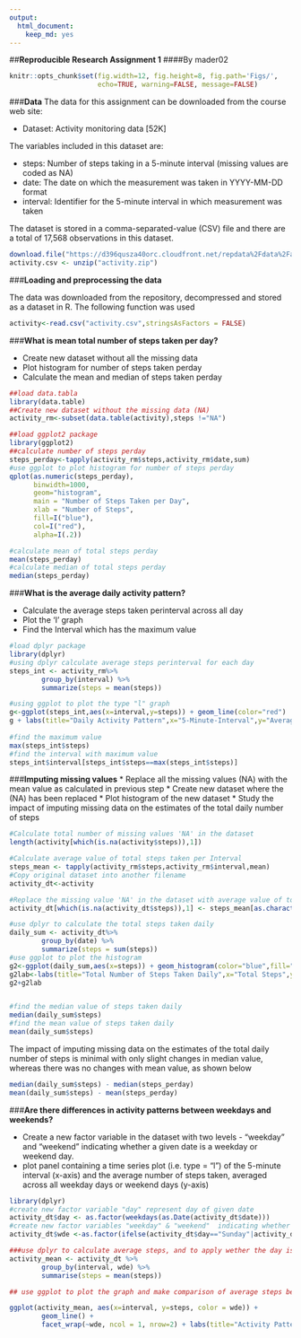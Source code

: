 ```yaml
---
output: 
  html_document: 
    keep_md: yes
---
```

##**Reproducible Research Assignment 1**
####By mader02
```r
knitr::opts_chunk$set(fig.width=12, fig.height=8, fig.path='Figs/',
                      echo=TRUE, warning=FALSE, message=FALSE)
```
###**Data**
The data for this assignment can be downloaded from the course web site:

* Dataset: Activity monitoring data [52K]

The variables included in this dataset are:

* steps: Number of steps taking in a 5-minute interval (missing values are coded as NA)
* date: The date on which the measurement was taken in YYYY-MM-DD format
* interval: Identifier for the 5-minute interval in which measurement was taken

The dataset is stored in a comma-separated-value (CSV) file and there are a total of 17,568 observations in this dataset.
```r
download.file("https://d396qusza40orc.cloudfront.net/repdata%2Fdata%2Factivity.zip",destfile = "activity.zip",method="curl")
activity.csv <- unzip("activity.zip")
```

###**Loading and preprocessing the data**

The data was downloaded from the repository, decompressed and stored as a dataset in R. The following function was used


```r
activity<-read.csv("activity.csv",stringsAsFactors = FALSE)
```
###**What is mean total number of steps taken per day?**

* Create new dataset without all the missing data
* Plot histogram for number of steps taken perday
* Calculate the mean and median of steps taken perday

```r
##load data.tabla
library(data.table)
##Create new dataset without the missing data (NA)
activity_rm<-subset(data.table(activity),steps !="NA")
```
```r
##load ggplot2 package
library(ggplot2)
##calculate number of steps perday
steps_perday<-tapply(activity_rm$steps,activity_rm$date,sum)
#use ggplot to plot histogram for number of steps perday
qplot(as.numeric(steps_perday),
      binwidth=1000,
      geom="histogram",
      main = "Number of Steps Taken per Day", 
      xlab = "Number of Steps", 
      fill=I("blue"), 
      col=I("red"),
      alpha=I(.2))
```
```r
#calculate mean of total steps perday
mean(steps_perday)
#calculate median of total steps perday
median(steps_perday)
```

###**What is the average daily activity pattern?**

* Calculate the average steps taken perinterval across all day
* Plot the 'I' graph
* Find the Interval which has the maximum value

```r
#load dplyr package
library(dplyr)
#using dplyr calculate average steps perinterval for each day
steps_int <- activity_rm%>%
        group_by(interval) %>%
        summarize(steps = mean(steps))

#using ggplot to plot the type "l" graph
g<-ggplot(steps_int,aes(x=interval,y=steps)) + geom_line(color="red")
g + labs(title="Daily Activity Pattern",x="5-Minute-Interval",y="Average number of steps")
                                                      
#find the maximum value
max(steps_int$steps)
#find the interval with maximum value
steps_int$interval[steps_int$steps==max(steps_int$steps)]

```

###**Imputing missing values**
* Replace all the missing values (NA) with the mean value as calculated in previous step
* Create new dataset where the (NA) has been replaced
* Plot histogram of the new dataset
* Study the impact of imputing missing data on the estimates of the total daily number of steps

```r
#Calculate total number of missing values 'NA' in the dataset 
length(activity[which(is.na(activity$steps)),1])

#Calculate average value of total steps taken per Interval
steps_mean <- tapply(activity_rm$steps,activity_rm$interval,mean)
#Copy original dataset into another filename
activity_dt<-activity

#Replace the missing value 'NA' in the dataset with average value of total steps taken per Interval
activity_dt[which(is.na(activity_dt$steps)),1] <- steps_mean[as.character(activity_dt[which(is.na(activity_dt$steps)),3])]

#use dplyr to calculate the total steps taken daily
daily_sum <- activity_dt%>%
        group_by(date) %>%
        summarize(steps = sum(steps))
#use ggplot to plot the histogram
g2<-ggplot(daily_sum,aes(x=steps)) + geom_histogram(color="blue",fill="red",binwidth=1000) 
g2lab<-labs(title="Total Number of Steps Taken Daily",x="Total Steps",y="Days")
g2+g2lab


#find the median value of steps taken daily
median(daily_sum$steps)
#find the mean value of steps taken daily
mean(daily_sum$steps)
```
The impact of imputing missing data on the estimates of the total daily number of steps
is minimal with only slight changes in median value, whereas there was no changes with mean value, as shown below
```r
median(daily_sum$steps) - median(steps_perday)
mean(daily_sum$steps) - mean(steps_perday)
```
###**Are there differences in activity patterns between weekdays and weekends?**

* Create a new factor variable in the dataset with two levels - "weekday" and "weekend" indicating whether a given date is a weekday or weekend day.
* plot panel containing a time series plot (i.e. type = "l") of the 5-minute interval (x-axis) and the average number of steps taken, averaged across all weekday days or weekend days (y-axis)

```r
library(dplyr)
#create new factor variable "day" represent day of given date
activity_dt$day <- as.factor(weekdays(as.Date(activity_dt$date)))
#create new factor variables "weekday" & "weekend"  indicating whether a given date is a weekday or weekend day.
activity_dt$wde <-as.factor(ifelse(activity_dt$day=="Sunday"|activity_dt$day=="Saturday", "weekend", "weekday"))

###use dplyr to calculate average steps, and to apply wether the day is weekday or weekend
activity_mean <- activity_dt %>%
        group_by(interval, wde) %>%
        summarise(steps = mean(steps))

## use ggplot to plot the graph and make comparison of average steps between weekday & weekend

ggplot(activity_mean, aes(x=interval, y=steps, color = wde)) +
        geom_line() +
        facet_wrap(~wde, ncol = 1, nrow=2) + labs(title="Activity Pattern",x="5-Minute-Interval",y="Average number of steps")
```


